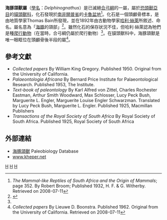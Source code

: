 {{Automatic Taxobox
| taxon = Delphinognathus
| authority = [[哈利·絲萊|Seeley]], 1892
| fossil_range = {{fossil_range|265.1|259.1|[[卡匹敦期|卡匹敦期]]}}
| type_species = '''海豚頜獸<br>''Delphinognathus conocephalus'''''
| type_species_authority = Seeley, 1892 
}}

'''海豚頜獸屬'''（[[學名|學名]]：''Delphinognathus''）是已滅絕[[合弓綱|合弓綱]]的一屬，屬於[[恐頭獸亞目|恐頭獸亞目]]的[[貘頭獸科|貘頭獸科]]，化石發現於[[南非|南非]][[開普省|開普省]]的[[卡魯盆地|卡魯盆地]]<ref>''The Mammal-like Reptiles of South Africa and the Origin of Mammals''; page 352. By Robert Broom; Published 1932, H. F. & G. Witherby. Retrieved on 2008-07-11</ref>。化石是一個頭顱骨標本，是由地質學家Thomas Bain所發現，並在1892年由古動物學家[[哈利·絲萊|哈利·絲萊]]所敘述、命名。屬名意為「[[海豚|海豚]]的頜部」<ref name="JGS">{{cite web |url=http://jgslegacy.lyellcollection.org/cgi/content/abstract/48/1-4/469 |title=On Delphinognathus conocephalus (Seeley) from the Middle Karoo Beds, Cape Colony |publisher=H.G. Seeley; Quarterly Journal of the Geological Society |date=1892 |accessdate=2008-07-11 | doi = 10.1144/GSL.JGS.1892.048.01-04.31 | volume=48 | pages=469–475}}</ref>。雖然化石的保存狀況不佳，但哈利·絲萊認為牠們是種[[爬行動物|爬行動物]]（在當時，合弓綱仍屬於爬行動物）<ref name="JGS"/>。在貘頭獸科中，海豚頜獸是唯一眼眶位在頭顱骨後半段的屬<ref>''Collected papers'' By Lieuwe D. Boonstra. Published 1962. Original from the University of California. Retrieved on 2008-07-11</ref>。

==參考文獻==
<div class="references-small">
<references></references>
* ''Collected papers'' By William King Gregory. Published 1950. Original from the University of California.
* ''Palaeontologia Africana'' By Bernard Price Institute for Palaeontological Research. Published 1953, The Institute.
* ''Text-book of paleontology'' By Karl Alfred von Zittel, Charles Rochester Eastman, Arthur Smith Woodward, Max Schlosser, Lucy Peck Bush, Marguerite L. Engler, Marguerite Louise Engler Schwarzman. Translated by Lucy Peck Bush, Marguerite L. Engler. Published 1925, Macmillan Publishers
* ''Transactions of the Royal Society of South Africa'' By Royal Society of South Africa. Published 1925, Royal Society of South Africa
</div>

==外部連結==
* [http://paleodb.org/cgi-bin/bridge.pl?action=checkTaxonInfo&taxon_no=38981&is_real_user=0 海豚頜獸] {{Wayback|url=http://paleodb.org/cgi-bin/bridge.pl?action=checkTaxonInfo&taxon_no=38981&is_real_user=0 |date=20120929002035 }} Paleobiology Database
* [http://www.kheper.net/evolution/therapsida/Tapinocephalidae.htm www.kheper.net] {{Wayback|url=http://www.kheper.net/evolution/therapsida/Tapinocephalidae.htm |date=20070316051516 }}
{{Taxonbar}}
[[Category:恐頭獸亞目|H]]
[[Category:二疊紀合弓類|H]]
[[Category:_1892年描述的分类群|H]]
